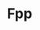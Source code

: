 ---
title: "Fpp"
summary: "An application designed for accounting approval."
publishedAt: "2024-04-08"
images:
  - "/images/projects/fpp/fpp-img.png"
---